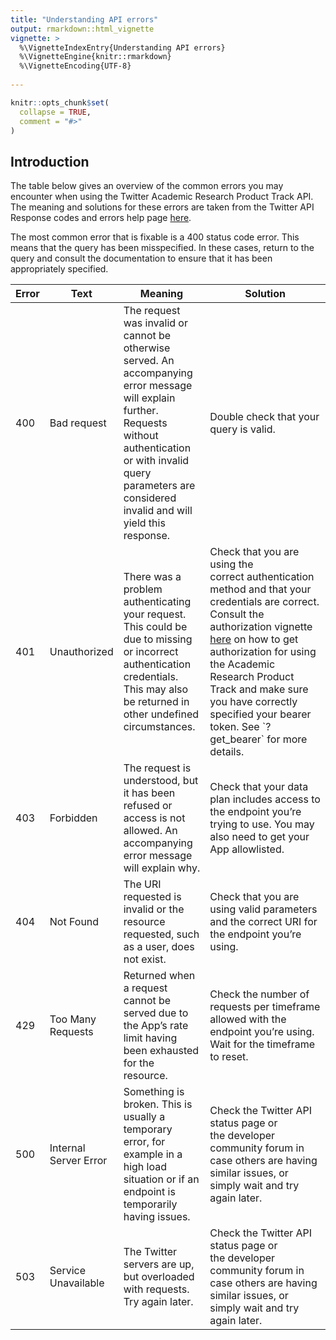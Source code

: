 ```yaml
---
title: "Understanding API errors"
output: rmarkdown::html_vignette
vignette: >
  %\VignetteIndexEntry{Understanding API errors}
  %\VignetteEngine{knitr::rmarkdown}
  %\VignetteEncoding{UTF-8}
  
---
```


```r
knitr::opts_chunk$set(
  collapse = TRUE,
  comment = "#>"
)
```

## Introduction

The table below gives an overview of the common errors you may encounter when using the Twitter Academic Research Product Track API. The meaning and solutions for these errors are taken from the Twitter API Response codes and errors help page [here](https://developer.twitter.com/en/support/twitter-api/error-troubleshooting).

The most common error that is fixable is a 400 status code error. This means that the query has been misspecified. In these cases, return to the query and consult the documentation to ensure that it has been appropriately specified.


| Error | Text                  | Meaning                                                                                                                                                                                                                          | Solution                                                                                                                                                                                                                                                                                                            |
| ----- | --------------------- | -------------------------------------------------------------------------------------------------------------------------------------------------------------------------------------------------------------------------------- | ------------------------------------------------------------------------------------------------------------------------------------------------------------------------------------------------------------------------------------------------------------------------------------------------------------------- |
| 400   | Bad request           | The request was invalid or cannot be otherwise served. An accompanying error message will explain further. Requests without authentication or with invalid query parameters are considered invalid and will yield this response. | Double check that your query is valid.                                                                                                                                                                                                                                                                              |
| 401   | Unauthorized          | There was a problem authenticating your request. This could be due to missing or incorrect authentication credentials. This may also be returned in other undefined circumstances.                                               | Check that you are using the correct authentication method and that your credentials are correct. Consult the authorization vignette [here](academictwitteR-auth.html) on how to get authorization for using the Academic Research Product Track and make sure you have correctly specified your bearer token. See \`?get\_bearer\` for more details. |
| 403   | Forbidden             | The request is understood, but it has been refused or access is not allowed. An accompanying error message will explain why.                                                                                                     | Check that your data plan includes access to the endpoint you’re trying to use. You may also need to get your App allowlisted.                                                                                                                                                                                      |
| 404   | Not Found             | The URI requested is invalid or the resource requested, such as a user, does not exist.                                                                                                                                          | Check that you are using valid parameters and the correct URI for the endpoint you’re using.                                                                                                                                                                                                                        |
| 429   | Too Many Requests     | Returned when a request cannot be served due to the App's rate limit having been exhausted for the resource.                                                                                                                     | Check the number of requests per timeframe allowed with the endpoint you’re using. Wait for the timeframe to reset.                                                                                                                                                                                                 |
| 500   | Internal Server Error | Something is broken. This is usually a temporary error, for example in a high load situation or if an endpoint is temporarily having issues.                                                                                     | Check the Twitter API status page or the developer community forum in case others are having similar issues, or simply wait and try again later.                                                                                                                                                                    |
| 503   | Service Unavailable   | The Twitter servers are up, but overloaded with requests. Try again later.                                                                                                                                                       | Check the Twitter API status page or the developer community forum in case others are having similar issues, or simply wait and try again later.                                                                                                                                                                    |                              |